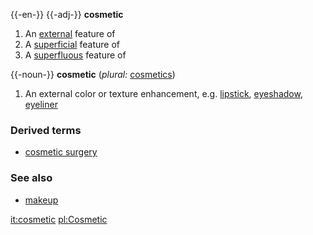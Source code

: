 {{-en-}}
{{-adj-}}
'''cosmetic'''

#An [[external]] feature of
#A [[superficial]] feature of
#A [[superfluous]] feature of

{{-noun-}}
'''cosmetic'''  (''plural:'' [[cosmetics]])

#An external color or texture enhancement, e.g. [[lipstick]], [[eyeshadow]], [[eyeliner]]

===Derived terms===
*[[cosmetic surgery]]

===See also===
*[[makeup]]<!-- also 2-word & hyphenated spellings? -->

[[it:cosmetic]]
[[pl:Cosmetic]]